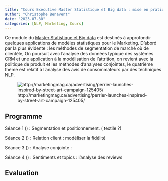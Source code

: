 ```yaml
---
title: "Cours Executive Master Statistique et Big data : mise en pratiques marketing"
author: "Christophe Benavent"
date: "2023-07-30"
categories: [NLP, Marketing, Cours]
---
```


Ce module du [Master Statistique et Big data](https://executive-education.dauphine.psl.eu/formations/executive-master-diplome-universite/statistique-big-data/programme) est destinés à approfondir quelques applications de modèles statistiques pour le Marketing. D'abord par la plus évidente : les méthodes de segmentation de marché où de clientèle, On poursuit avec l'analyse des données typique des systèmes CRM et une application à la modélisation de l'attrition, on revient avec la politique de produit et les méthodes d'analyses conjointes, le quatrième thème est relatif à l'analyse des avis de consommateurs par des techniques NLP.

![http://marketingmag.ca/advertising/perrier-launches-inspired-by-street-art-campaign-125405/](Perrier.jpg)

## Programme

Séance 1 () : Segmentation et positionnement. ( textile ?)

Séance 2 () : Relation client : modéliser la fidélité

Séance 3 () : Analyse conjointe :

Séance 4 () : Sentiments et topics : l'analyse des reviews

## Evaluation
